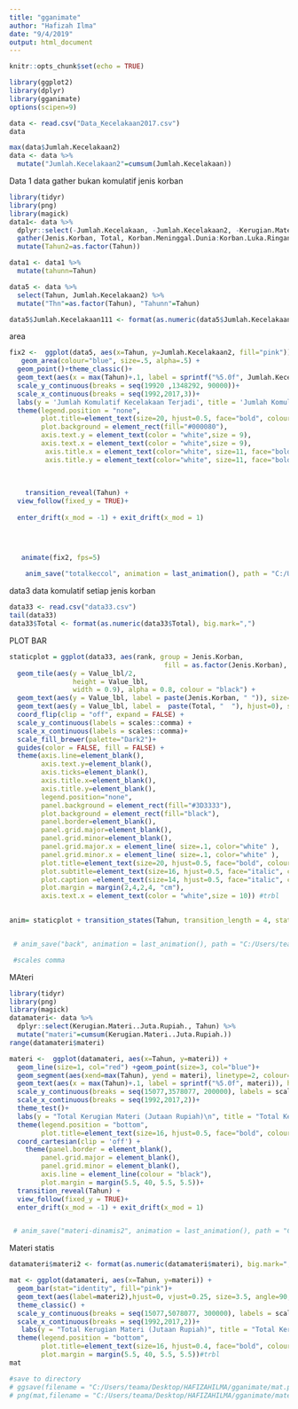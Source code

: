 ```yaml
---
title: "gganimate"
author: "Hafizah Ilma"
date: "9/4/2019"
output: html_document
---
```


```r
knitr::opts_chunk$set(echo = TRUE)
```

```r
library(ggplot2)
library(dplyr)
library(gganimate)
options(scipen=9)
```

```r
data <- read.csv("Data_Kecelakaan2017.csv")
data
```
```r
max(data$Jumlah.Kecelakaan2)
data <- data %>% 
  mutate("Jumlah.Kecelakaan2"=cumsum(Jumlah.Kecelakaan))
```

Data 1
data gather bukan komulatif jenis korban

```r
library(tidyr)
library(png)
library(magick)
data1<- data %>% 
  dplyr::select(-Jumlah.Kecelakaan, -Jumlah.Kecelakaan2, -Kerugian.Materi..Juta.Rupiah. ) %>% 
  gather(Jenis.Korban, Total, Korban.Meninggal.Dunia:Korban.Luka.Ringan) %>% 
  mutate(Tahun2=as.factor(Tahun))

data1 <- data1 %>% 
  mutate(tahunn=Tahun)

```

```r
data5 <- data %>% 
  select(Tahun, Jumlah.Kecelakaan2) %>% 
  mutate("Thn"=as.factor(Tahun), "Tahunn"=Tahun)

data5$Jumlah.Kecelakaan111 <- format(as.numeric(data5$Jumlah.Kecelakaan2), big.mark=",")
```

area
```r
fix2 <-  ggplot(data5, aes(x=Tahun, y=Jumlah.Kecelakaan2, fill="pink")) +
   geom_area(colour="blue", size=.5, alpha=.5) +
  geom_point()+theme_classic()+
  geom_text(aes(x = max(Tahun)+.1, label = sprintf("%5.0f", Jumlah.Kecelakaan2)), hjust=1)+
  scale_y_continuous(breaks = seq(19920 ,1348292, 90000))+
  scale_x_continuous(breaks = seq(1992,2017,3))+
  labs(y = 'Jumlah Komulatif Kecelakaan Terjadi', title = 'Jumlah Komulatif Total Kecelakaan Terjadi' ) +
  theme(legend.position = "none", 
        plot.title=element_text(size=20, hjust=0.5, face="bold", colour="white"),
        plot.background = element_rect(fill="#000080"),
        axis.text.y = element_text(color = "white",size = 9),
        axis.text.x = element_text(color = "white",size = 9),
         axis.title.x = element_text(color="white", size=11, face="bold"),
         axis.title.y = element_text(color="white", size=11, face="bold"))+
  
  
  
    transition_reveal(Tahun) + 
  view_follow(fixed_y = TRUE)+
  
  enter_drift(x_mod = -1) + exit_drift(x_mod = 1) 
  



   animate(fix2, fps=5)
    
    anim_save("totalkeccol", animation = last_animation(), path = "C:/Users/teama/Desktop/HAFIZAHILMA/gganimate/plot_kecelakaan")

```

data3 data komulatif setiap jenis korban
```r
data33 <- read.csv("data33.csv")
tail(data33)
data33$Total <- format(as.numeric(data33$Total), big.mark=",")
```



PLOT BAR
```r
staticplot = ggplot(data33, aes(rank, group = Jenis.Korban,
                                       fill = as.factor(Jenis.Korban), color = as.factor(Jenis.Korban))) + 
  geom_tile(aes(y = Value_lbl/2,
                height = Value_lbl,
                width = 0.9), alpha = 0.8, colour = "black") +
  geom_text(aes(y = Value_lbl, label = paste(Jenis.Korban, " ")), size=6, vjust = 0.2, hjust = 1, colour = "white") +
  geom_text(aes(y = Value_lbl, label =  paste(Total, "  "), hjust=0), size=6,  colour = "white") +
  coord_flip(clip = "off", expand = FALSE) +
  scale_y_continuous(labels = scales::comma) +
  scale_x_continuous(labels = scales::comma)+
  scale_fill_brewer(palette="Dark2")+
  guides(color = FALSE, fill = FALSE) +
  theme(axis.line=element_blank(),
        axis.text.y=element_blank(),
        axis.ticks=element_blank(),
        axis.title.x=element_blank(),
        axis.title.y=element_blank(),
        legend.position="none",
        panel.background = element_rect(fill="#3D3333"),
        plot.background = element_rect(fill="black"),
        panel.border=element_blank(),
        panel.grid.major=element_blank(),
        panel.grid.minor=element_blank(),
        panel.grid.major.x = element_line( size=.1, color="white" ),
        panel.grid.minor.x = element_line( size=.1, color="white" ),
        plot.title=element_text(size=20, hjust=0.5, face="bold", colour="white"),
        plot.subtitle=element_text(size=16, hjust=0.5, face="italic", color="white"),
        plot.caption =element_text(size=14, hjust=0.5, face="italic", color="white"),
        plot.margin = margin(2,4,2,4, "cm"),
        axis.text.x = element_text(color = "white",size = 10)) #trbl

 
anim= staticplot + transition_states(Tahun, transition_length = 4, state_length = 1) +labs(title = 'Jumlah Komulatif \n Korban Kecelakaan : {closest_state} \n \n' )


 # anim_save("back", animation = last_animation(), path = "C:/Users/teama/Desktop/HAFIZAHILMA/gganimate/plot_kecelakaan")

 #scales comma
```


MAteri
```r
library(tidyr)
library(png)
library(magick)
datamateri<- data %>% 
  dplyr::select(Kerugian.Materi..Juta.Rupiah., Tahun) %>% 
  mutate("materi"=cumsum(Kerugian.Materi..Juta.Rupiah.))
range(datamateri$materi)

```



```r
materi <-  ggplot(datamateri, aes(x=Tahun, y=materi)) +
  geom_line(size=1, col="red") +geom_point(size=3, col="blue")+
  geom_segment(aes(xend=max(Tahun), yend = materi), linetype=2, colour='blue') +
  geom_text(aes(x = max(Tahun)+.1, label = sprintf("%5.0f", materi)), hjust=1) +
  scale_y_continuous(breaks = seq(15077,3578077, 200000), labels = scales::comma)+
  scale_x_continuous(breaks = seq(1992,2017,2))+
  theme_test()+
  labs(y = "Total Kerugian Materi (Jutaan Rupiah)\n", title = "Total Kerugian Materi")+
  theme(legend.position = "bottom",
        plot.title=element_text(size=16, hjust=0.5, face="bold", colour="black"))+
  coord_cartesian(clip = 'off') +
    theme(panel.border = element_blank(),
        panel.grid.major = element_blank(),
        panel.grid.minor = element_blank(),
        axis.line = element_line(colour = "black"),
        plot.margin = margin(5.5, 40, 5.5, 5.5))+
  transition_reveal(Tahun) + 
  view_follow(fixed_y = TRUE)+
  enter_drift(x_mod = -1) + exit_drift(x_mod = 1)


 # anim_save("materi-dinamis2", animation = last_animation(), path = "C:/Users/teama/Desktop/HAFIZAHILMA/gganimate")


```

Materi statis
```r
datamateri$materi2 <- format(as.numeric(datamateri$materi), big.mark=",")
```


```r
mat <- ggplot(datamateri, aes(x=Tahun, y=materi)) +
  geom_bar(stat="identity", fill="pink")+
  geom_text(aes(label=materi2),hjust=0, vjust=0.25, size=3.5, angle=90, text=element_text(size=11))+
  theme_classic() +
  scale_y_continuous(breaks = seq(15077,5078077, 300000), labels = scales::comma)+
  scale_x_continuous(breaks = seq(1992,2017,2))+
   labs(y = "Total Kerugian Materi (Jutaan Rupiah)", title = "Total Kerugian Materi dalam Jutaan Rupiah")+ expand_limits(y=c(15077,3408077))+
  theme(legend.position = "bottom",
        plot.title=element_text(size=16, hjust=0.4, face="bold", colour="black"),
        plot.margin = margin(5.5, 40, 5.5, 5.5))#trbl
mat

#save to directory
# ggsave(filename = "C:/Users/teama/Desktop/HAFIZAHILMA/gganimate/mat.png", plot = mat)
# png(mat,filename = "C:/Users/teama/Desktop/HAFIZAHILMA/gganimate/materiplot.png")
```

